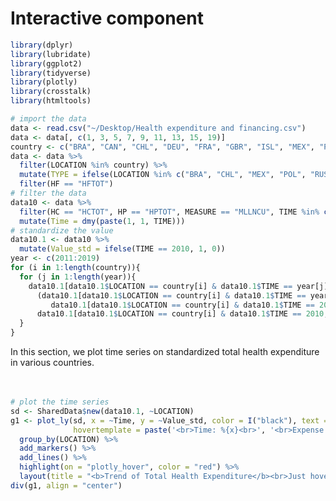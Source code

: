 # Interactive component

```r
library(dplyr)
library(lubridate)
library(ggplot2)
library(tidyverse)
library(plotly)
library(crosstalk)
library(htmltools)
```

```r
# import the data
data <- read.csv("~/Desktop/Health expenditure and financing.csv")
data <- data[, c(1, 3, 5, 7, 9, 11, 13, 15, 19)]
country <- c("BRA", "CAN", "CHL", "DEU", "FRA", "GBR", "ISL", "MEX", "POL", "RUS", "TUR", "USA")
data <- data %>%
  filter(LOCATION %in% country) %>%
  mutate(TYPE = ifelse(LOCATION %in% c("BRA", "CHL", "MEX", "POL", "RUS", "TUR"), "DEVELOPING", "DEVELOPED")) %>%
  filter(HF == "HFTOT")
# filter the data
data10 <- data %>%
  filter(HC == "HCTOT", HP == "HPTOT", MEASURE == "MLLNCU", TIME %in% c(2010:2019)) %>%
  mutate(Time = dmy(paste(1, 1, TIME)))
# standardize the value
data10.1 <- data10 %>%
  mutate(Value_std = ifelse(TIME == 2010, 1, 0))
year <- c(2011:2019)
for (i in 1:length(country)){
  for (j in 1:length(year)){
    data10.1[data10.1$LOCATION == country[i] & data10.1$TIME == year[j],]$Value_std <- 1 + 
      (data10.1[data10.1$LOCATION == country[i] & data10.1$TIME == year[j],]$Value -
         data10.1[data10.1$LOCATION == country[i] & data10.1$TIME == 2010,]$Value)/
      data10.1[data10.1$LOCATION == country[i] & data10.1$TIME == 2010,]$Value
  }
}
```

In this section, we plot time series on standardized total health expenditure in various countries.
<br><br><br>

```r
# plot the time series
sd <- SharedData$new(data10.1, ~LOCATION)
g1 <- plot_ly(sd, x = ~Time, y = ~Value_std, color = I("black"), text = ~Value,
              hovertemplate = paste('<br>Time: %{x}<br>', '<br>Expense: %{text:.2s}<br>')) %>%
  group_by(LOCATION) %>%
  add_markers() %>%
  add_lines() %>%
  highlight(on = "plotly_hover", color = "red") %>%
  layout(title = "<b>Trend of Total Health Expenditure</b><br>Just hover your mouse over the place of interest!")
div(g1, align = "center")
```